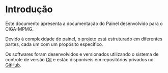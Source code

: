 # Introdução {.unnumbered}

Este documento apresenta a documentação do Painel desenvolvido para o CIGA-MPMG.

Devido à complexidade do painel, o projeto está estruturado em diferentes partes, cada um com um propósito específico.

Os softwares foram desenvolvidos e versionados utilizando o sistema de controle de versão [Git](https://git-scm.com/) e estão disponíveis em repositórios privados no [GitHub](https://github.com/).

